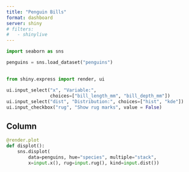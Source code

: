 ```yaml
---
title: "Penguin Bills"
format: dashboard
server: shiny
# filters:
#   - shinylive
---
```


```python
import seaborn as sns

penguins = sns.load_dataset("penguins")
```

## {.sidebar}

```python
from shiny.express import render, ui

ui.input_select("x", "Variable:",
                choices=["bill_length_mm", "bill_depth_mm"])
ui.input_select("dist", "Distribution:", choices=["hist", "kde"])
ui.input_checkbox("rug", "Show rug marks", value = False)
```

## Column

```python
@render.plot
def displot():
    sns.displot(
        data=penguins, hue="species", multiple="stack",
        x=input.x(), rug=input.rug(), kind=input.dist())
```
